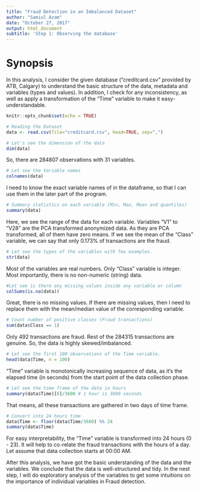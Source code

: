---
title: "Fraud Detection in an Imbalanced Dataset"
author: "Samiul Azam"
date: "October 27, 2017"
output: html_document
subtitle: 'Step 1: Observing the database'
---

# Synopsis  
In this analysis, I consider the given database ("creditcard.csv" provided by ATB, Calgary) to understand the basic structure of the data, metadata and variables (types and values). In addition, I check for any inconsistency, as well as apply a transformation of the "Time" variable to make it easy-understandable.

```{r setup, include=FALSE}
knitr::opts_chunk$set(echo = TRUE)
```

```{r step2}
# Reading the Dataset
data <- read.csv(file="creditcard.csv", head=TRUE, sep=",")

# Let's see the dimension of the data
dim(data)
```

So, there are 284807 observations with 31 variables.

```{r step3}
# Let see the Variable names
colnames(data)
```
I need to know the exact variable names of in the dataframe, 
so that I can use them in the later part of the program. 

```{r step4}
# Summary statistics on each variable (Min, Max, Mean and quantiles)
summary(data)
```

Here, we see the range of the data for each variable. Variables "V1" to "V28" 
are the PCA transformed anonymized data. As they are PCA transformed, all
of them have zero means. If we see the mean of the "Class" variable, we can
say that only 0.173% of transactions are the fraud.

```{r step5}
# Let see the types of the variables with few examples.
str(data)
```
Most of the variables are real numbers. Only "Class" variable is integer.
Most importantly, there is no non-numeric (string) data.

```{r step6}
#Let see is there any missing values inside any variable or column 
colSums(is.na(data))
```

Great, there is no missing values. If there are missing values, then
I need to replace them with the mean/median value of the corresponding
variable.

```{r step7}
# Count number of positive classes (Fraud transactions)
sum(data$Class == 1)
```
Only 492 transactions are fraud. Rest of the 284315 transactions are genuine.
So, the data is highly skewed/imbalanced.

```{r step8}
# Let see the first 100 observations of the Time variable.
head(data$Time, n = 100)
```
"Time" variable is monotonically increasing sequence of data, as it's the 
elapsed time (in seconds) from the start point of the data collection phase.

```{r step9}
# Let see the time frame of the data in hours
summary(data$Time)[6]/3600 # 1 hour is 3600 seconds
```

That means, all these transactions are gathered in two days of time frame. 

```{r step10}
# Convert into 24 hours time
data$Time <- floor(data$Time/3600) %% 24
summary(data$Time)
```

For easy interpretability, the "Time" variable is transformed into 24 hours (0 - 23).
It will help to co-relate the fraud transactions with the hours of a day. Let assume
that data collection starts at 00:00 AM.

After this analysis, we have got the basic understanding of the data and the variables.
We conclude that the data is well-structured and tidy. In the nest step, I will do 
exploratory analysis of the variables to get some intuitions on the importance of 
individual variables in Fraud detection.